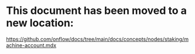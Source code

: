# This document has been moved to a new location:

https://github.com/onflow/docs/tree/main/docs/concepts/nodes/staking/machine-account.mdx
